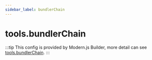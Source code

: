 ```yaml
---
sidebar_label: bundlerChain
---
```


# tools.bundlerChain

:::tip
This config is provided by Modern.js Builder, more detail can see [tools.bundlerChain](https://modernjs.dev/builder/en/api/config-tools.html#toolsbundlerchain).
:::


<Main />
